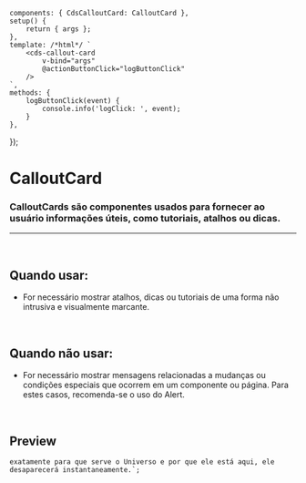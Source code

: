 
<Meta of={CalloutCardStories} />

	components: { CdsCalloutCard: CalloutCard },
	setup() {
		return { args };
	},
	template: /*html*/ `
		<cds-callout-card
			v-bind="args"
			@actionButtonClick="logButtonClick"
		/>
	`,
	methods: {
		logButtonClick(event) {
			console.info('logClick: ', event);
		}
	},
});

# CalloutCard

### CalloutCards são componentes usados para fornecer ao usuário informações úteis, como tutoriais, atalhos ou dicas.

***

<br />

## Quando usar:

* For necessário mostrar atalhos, dicas ou tutoriais de uma forma não intrusiva e visualmente marcante.

<br />

## Quando não usar:

* For necessário mostrar mensagens relacionadas a mudanças ou condições especiais que ocorrem em um componente ou página. Para estes casos, recomenda-se o uso do Alert.

<br />

## Preview


	exatamente para que serve o Universo e por que ele está aqui, ele 
	desaparecerá instantaneamente.`;

<Canvas>
  <Story of={CalloutCardStories.CalloutCard} />
</Canvas>

<Controls />
